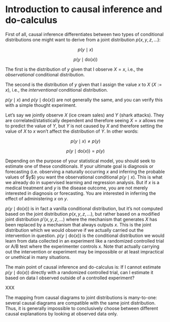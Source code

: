 # Introduction to causal inference and do-calculus

First of all, causal inference differentiates between two types of conditional distributions one might want to derive from a joint distribution $p(x, y, z, \ldots)$:

$$
p(y \mid x)
$$

$$
p(y \mid \text{do}(x))
$$

The first is the distribution of $y$ given that I observe $X = x$, i.e., the *observational* conditional distribution.

The second is the distribution of $y$ given that I assign the value $x$ to $X$ ($X := x$), i.e., the *interventional* conditional distribution.

$p(y \mid x)$ and $p(y \mid \text{do}(x))$ are not generally the same, and you can verify this with a simple thought experiment.

Let's say we jointly observe $X$ (ice cream sales) and $Y$ (shark attacks). They are correlated/statistically dependent and therefore seeing $X = x$ allows me to predict the value of $Y$, but $Y$ is not caused by $X$ and therefore setting the value of $X$ to $x$ won't affect the distribution of $Y$. In other words:

$$
p(y \mid x) \ne p(y)
$$

$$
p(y \mid \text{do}(x)) = p(y)
$$

Depending on the purpose of your statistical model, you should seek to estimate one of these conditionals. If your ultimate goal is diagnosis or forecasting (i.e. observing a naturally occurring $x$ and inferring the probable values of \$y\$) you want the observational conditional $p(y \mid x)$. This is what we already do in supervised learning and regression analysis. But if $x$ is a medical treatment and $y$ is the disease outcome, you are not merely interested in diagnosis or forecasting. You are interested in inferring the effect of administering $x$ on $y$.

$p(y \mid \text{do}(x))$ is in fact a vanilla conditional distribution, but it's not computed based on the joint distribution $p(x, y, z, \ldots)$, but rather based on a modified joint distribution $p'(x, y, z, \ldots)$ where the mechanism that generates $X$ has been replaced by a mechanism that always outputs $x$. This is the joint distribution which we would observe if we actually carried out the intervention in question. $p(y \mid \text{do}(x))$ is the conditional distribution we would learn from data collected in an experiment like a randomized controlled trial or A/B test where the experimenter controls x. Note that actually carrying out the intervention or experiment may be impossible or at least impractical or unethical in many situations.

The main point of causal inference and do-calculus is: If I cannot estimate $p(y \mid \text{do}(x))$ directly with a randomized controlled trial, can I estimate it based on data I observed outside of a controlled experiment?

XXX

The mapping from causal diagrams to joint distributions is many-to-one: several causal diagrams are compatible with the same joint distribution. Thus, it is generally impossible to conclusively choose between different causal explanations by looking at observed data only.
